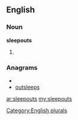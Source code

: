 ==English==

===Noun===
'''sleepouts'''

# {{plural of|[[sleepout]]}}

===Anagrams===
* {{alphagram|eelopsstu}}
* [[outsleeps#English|outsleeps]]

[[Category:English plurals]]

[[ar:sleepouts]]
[[my:sleepouts]]
